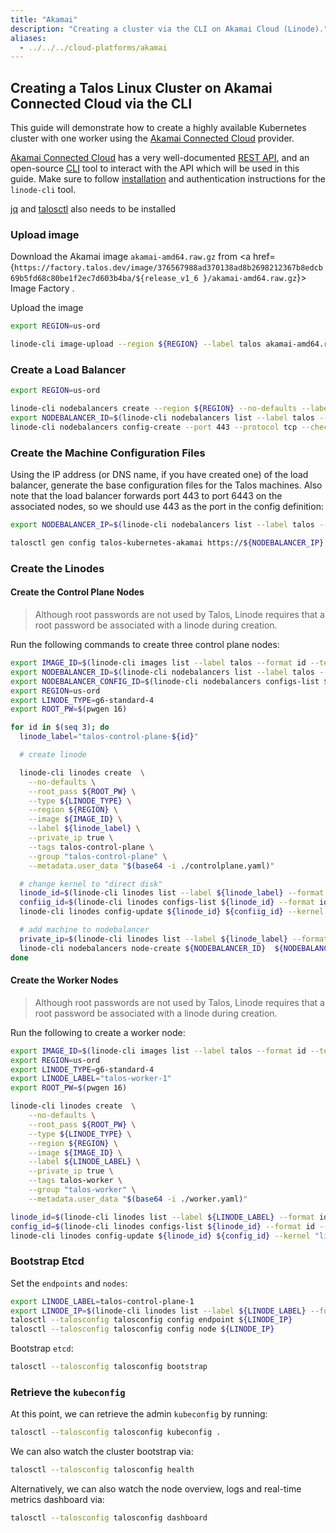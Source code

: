 ```yaml
---
title: "Akamai"
description: "Creating a cluster via the CLI on Akamai Cloud (Linode)."
aliases:
  - ../../../cloud-platforms/akamai
---
```



## Creating a Talos Linux Cluster on Akamai Connected Cloud via the CLI

This guide will demonstrate how to create a highly available Kubernetes cluster with one worker using the [Akamai Connected Cloud](https://www.linode.com/) provider.

[Akamai Connected Cloud](https://www.linode.com/) has a very well-documented [REST API](https://www.linode.com/docs/api/), and an open-source [CLI](https://www.linode.com/docs/products/tools/cli/get-started/) tool to interact with the API which will be used in this guide.
Make sure to follow [installation](https://www.linode.com/docs/products/tools/cli/get-started/#installing-the-linode-cli) and authentication instructions for the `linode-cli` tool.

[jq](https://stedolan.github.io/jq/) and [talosctl](../../getting-started/talosctl#talosctl) also needs to be installed

### Upload image

Download the Akamai image `akamai-amd64.raw.gz` from <a href={`https://factory.talos.dev/image/376567988ad370138ad8b2698212367b8edcb69b5fd68c80be1f2ec7d603b4ba/${release_v1_6 }/akamai-amd64.raw.gz`}>
  Image Factory
</a>.

Upload the image

```bash
export REGION=us-ord

linode-cli image-upload --region ${REGION} --label talos akamai-amd64.raw.gz
```

### Create a Load Balancer

```bash
export REGION=us-ord

linode-cli nodebalancers create --region ${REGION} --no-defaults --label talos
export NODEBALANCER_ID=$(linode-cli nodebalancers list --label talos --format id --text --no-headers)
linode-cli nodebalancers config-create --port 443 --protocol tcp --check connection ${NODEBALANCER_ID}
```

### Create the Machine Configuration Files

Using the IP address (or DNS name, if you have created one) of the load balancer, generate the base configuration files for the Talos machines.
Also note that the load balancer forwards port 443 to port 6443 on the associated nodes, so we should use 443 as the port in the config definition:

```bash
export NODEBALANCER_IP=$(linode-cli nodebalancers list --label talos --format ipv4 --text --no-headers)

talosctl gen config talos-kubernetes-akamai https://${NODEBALANCER_IP} --with-examples=false
```

### Create the Linodes

#### Create the Control Plane Nodes

> Although root passwords are not used by Talos, Linode requires that a root password be associated with a linode during creation.

Run the following commands to create three control plane nodes:

```bash
export IMAGE_ID=$(linode-cli images list --label talos --format id --text --no-headers)
export NODEBALANCER_ID=$(linode-cli nodebalancers list --label talos --format id --text --no-headers)
export NODEBALANCER_CONFIG_ID=$(linode-cli nodebalancers configs-list ${NODEBALANCER_ID} --format id --text --no-headers)
export REGION=us-ord
export LINODE_TYPE=g6-standard-4
export ROOT_PW=$(pwgen 16)

for id in $(seq 3); do
  linode_label="talos-control-plane-${id}"

  # create linode

  linode-cli linodes create  \
    --no-defaults \
    --root_pass ${ROOT_PW} \
    --type ${LINODE_TYPE} \
    --region ${REGION} \
    --image ${IMAGE_ID} \
    --label ${linode_label} \
    --private_ip true \
    --tags talos-control-plane \
    --group "talos-control-plane" \
    --metadata.user_data "$(base64 -i ./controlplane.yaml)"

  # change kernel to "direct disk"
  linode_id=$(linode-cli linodes list --label ${linode_label} --format id --text --no-headers)
  confiig_id=$(linode-cli linodes configs-list ${linode_id} --format id --text --no-headers)
  linode-cli linodes config-update ${linode_id} ${confiig_id} --kernel "linode/direct-disk"

  # add machine to nodebalancer
  private_ip=$(linode-cli linodes list --label ${linode_label} --format ipv4 --json | jq -r ".[0].ipv4[1]")
  linode-cli nodebalancers node-create ${NODEBALANCER_ID}  ${NODEBALANCER_CONFIG_ID}  --label ${linode_label} --address ${private_ip}:6443
done
```

#### Create the Worker Nodes

> Although root passwords are not used by Talos, Linode requires that a root password be associated with a linode during creation.

Run the following to create a worker node:

```bash
export IMAGE_ID=$(linode-cli images list --label talos --format id --text --no-headers)
export REGION=us-ord
export LINODE_TYPE=g6-standard-4
export LINODE_LABEL="talos-worker-1"
export ROOT_PW=$(pwgen 16)

linode-cli linodes create  \
    --no-defaults \
    --root_pass ${ROOT_PW} \
    --type ${LINODE_TYPE} \
    --region ${REGION} \
    --image ${IMAGE_ID} \
    --label ${LINODE_LABEL} \
    --private_ip true \
    --tags talos-worker \
    --group "talos-worker" \
    --metadata.user_data "$(base64 -i ./worker.yaml)"

linode_id=$(linode-cli linodes list --label ${LINODE_LABEL} --format id --text --no-headers)
config_id=$(linode-cli linodes configs-list ${linode_id} --format id --text --no-headers)
linode-cli linodes config-update ${linode_id} ${config_id} --kernel "linode/direct-disk"
```

### Bootstrap Etcd

Set the `endpoints` and `nodes`:

```bash
export LINODE_LABEL=talos-control-plane-1
export LINODE_IP=$(linode-cli linodes list --label ${LINODE_LABEL} --format ipv4 --json | jq -r ".[0].ipv4[0]")
talosctl --talosconfig talosconfig config endpoint ${LINODE_IP}
talosctl --talosconfig talosconfig config node ${LINODE_IP}
```

Bootstrap `etcd`:

```bash
talosctl --talosconfig talosconfig bootstrap
```

### Retrieve the `kubeconfig`

At this point, we can retrieve the admin `kubeconfig` by running:

```bash
talosctl --talosconfig talosconfig kubeconfig .
```

We can also watch the cluster bootstrap via:

```bash
talosctl --talosconfig talosconfig health
```

Alternatively, we can also watch the node overview, logs and real-time metrics dashboard via:

```bash
talosctl --talosconfig talosconfig dashboard
```
